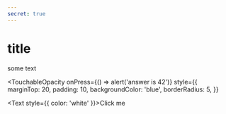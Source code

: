 ```yaml
---
secret: true
---
```


# title

some text


<TouchableOpacity
  onPress={() => alert('answer is 42')}
  style={{
    marginTop: 20,
    padding: 10,
    backgroundColor: 'blue',
    borderRadius: 5,
  }}
>
  <Text style={{ color: 'white' }}>Click me</Text>
</TouchableOpacity>
